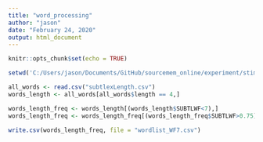 ```yaml
---
title: "word_processing"
author: "jason"
date: "February 24, 2020"
output: html_document
---
```


```r
knitr::opts_chunk$set(echo = TRUE)
```

```r
setwd('C:/Users/jason/Documents/GitHub/sourcemem_online/experiment/stimuli')

all_words <- read.csv("subtlexLength.csv")
words_length <- all_words[all_words$length == 4,]

words_length_freq <- words_length[(words_length$SUBTLWF<7),]
words_length_freq <- words_length_freq[(words_length_freq$SUBTLWF>0.75),]

write.csv(words_length_freq, file = "wordlist_WF7.csv")

```